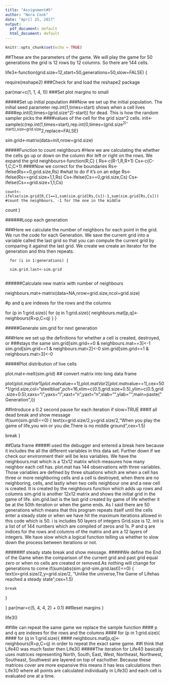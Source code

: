 ```yaml
---
title: "Assignment#5"
author: "Nora Cook"
date: "April 25, 2017"
output:
  pdf_document: default
  html_document: default
---
```


```r
knitr::opts_chunk$set(echo = TRUE)
```

##These are the parameters of the game. We will play the game for 50 generations the grid is 12 rows by 12 columns. So there are 144 cells.

life3<-function(grid.size=12,start=50,generations=50,slow=FALSE) {

require(reshape2) ###Check for and load the reshape2 package

par(mar=c(1, 1, 4, 1)) ###Set plot margins to small

#####Set up initial population
###Now we set up the initial population. The initial seed parameter rep.int(1,times=start) shows when a cell lives
####ep.int(0,times=(grid.size^2)-start)) for dead. This is how the random sampler picks the
####values of the cell for the grid size^2 cells. 
  init<-sample(c(rep.int(1,times=start),rep.int(0,times=(grid.size^2)-start)),size=grid.size^2,replace=FALSE)

  sim.grid<-matrix(data=init,nrow=grid.size)

#####Function to count neighbours
    #Here we are calculating the whether the cells go up or down on the column
    #or left or right on the rows. We expand the grid
    neighbours<-function(R,C) {
      Rs<-c(R-1,R,R+1)
      Cs<-c(C-1,C,C+1)
####Now we correct for the boundaries
      Rs<-ifelse(Rs==0,grid.size,Rs)    #what to do if it's on an edge
      Rs<-ifelse(Rs==grid.size+1,1,Rs)
      Cs<-ifelse(Cs==0,grid.size,Cs)
      Cs<-ifelse(Cs==grid.size+1,1,Cs)

    count<-ifelse(sim.grid[R,C]==1,sum(sim.grid[Rs,Cs])-1,sum(sim.grid[Rs,Cs]))  #count the neighbours. -1 for the one in the middle

  count
    }

######Loop each generation

###Here we calculate the number of neighbors for each point in the grid. We run the code for each Generation. We save the current grid into a variable called the last grid so that you can compute the current grid by comparing it against the last grid. We create we create an iterator for the generation and this then repeats.     

      for (i in 1:generations) {

      sim.grid.last<-sim.grid
      


######Calculate new matrix with number of neighbours

  neighbours.mat<-matrix(data=NA,nrow=grid.size,ncol=grid.size)

  #p and q are indexes for the rows and the columns
  
  
  for (p in 1:grid.size){
    for (q in 1:grid.size){
      neighbours.mat[p,q]<-neighbours(R=p,C=q)
    }
  }


#####Generate sim.grid for next generation

###Here we set up the definitions for whether a cell is created, destroyed, or 
###stays the same
sim.grid[sim.grid==0 & neighbours.mat==3]<-1
sim.grid[sim.grid==1 & neighbours.mat<2]<-0
sim.grid[sim.grid==1 & neighbours.mat>3]<-0

#####Plot distribution of live cells

plot.mat<-melt(sim.grid)   ## convert matrix into long data frame

plot(plot.mat$Var1[plot.mat$value==1],plot.mat$Var2[plot.mat$value==1],cex=50*1/grid.size,col="steelblue",pch=16,xlim=c(0.5,grid.size+0.5),ylim=c(0.5,grid.size+0.5),xaxs="i",yaxs="i",xaxt="n",yaxt="n",xlab="",ylab="",main=paste("Generation",i))

##Introduce a 0.2 second pause for each iteration if slow=TRUE
###If all dead break and show message  
if(sum(sim.grid)==0) {
    text(x=grid.size/2,y=grid.size/2,"When you play the game of life,\n you win or you die.\n There is no middle ground",cex=1.5)
      
  break
}


##Data frame
#####I used the debugger and entered a break here because it includes the all the different variables in this data set. Further down if we check our environment their will be less variables. We have the neighbours.mat which is a 12x12 matrix which measures how many neighbor each cell has. plot.mat has 144 observations with three variables. Those variables are defined by three situations which are when a cell has three or more neighboring cells and a cell is destroyed, when there are no neighboring, cells, and lastly when two cells neighbour one and a new cell is created. It is created by the neighbours function which adds up rows and columns sim.grid is another 12x12 matrix and shows the initial grid in the game of life. sim.grid.last is the last grid created by game of life whether it be at the 50th iteration or when the game ends. As I said there are 50 generations which means that this program repeats itself until the cells enter a steady state or when we have hit the maximum iterations allowed in this code which is 50. i is includes 50 layers of integers Grid.size is 12. init is a list of of 144 numbers which are compiled of zeros and 1s. P and q are indices for the rows and columns of the matrix and are a 12 layers of integers. We have slow which a logical function telling us whether to slow down the process between iterations or not. 


######If steady state break and show message. 
#####We define the End of the Game when the comparison of the current grid and past grid equal zero or when no cells are created or removed.As nothing will change for generations to come
if(sum(abs(sim.grid-sim.grid.last))==0) {
    text(x=grid.size/2,y=grid.size/2, "Unlike the universe,\n The Game of Life\n has reached a steady state",cex=1.5)
      
    break
}

}
par(mar=c(5, 4, 4, 2) + 0.1)  ##Reset margins
}

life3()

##We can repeat the same game we replace the sample function 
####  p and q are indexes for the rows and the columns
####    for (p in 1:grid.size){
####    for (q in 1:grid.size){
####    neighbours.mat[p,q]<-neighbours(R=p,C=q) in order to repeat the            exact same game.
##I think that Life4() was much faster then Life3()
#####The iteration for Life4() basically uses matrices representing North, South, East, West, Northeast, Northwest, Southeast, Southwest are layered on top of eachother. Because these matrices cover are more expansive this means it has less calculations then Life3() where all points are calculated individually in Life3() and each cell is evaluated one at a time.
